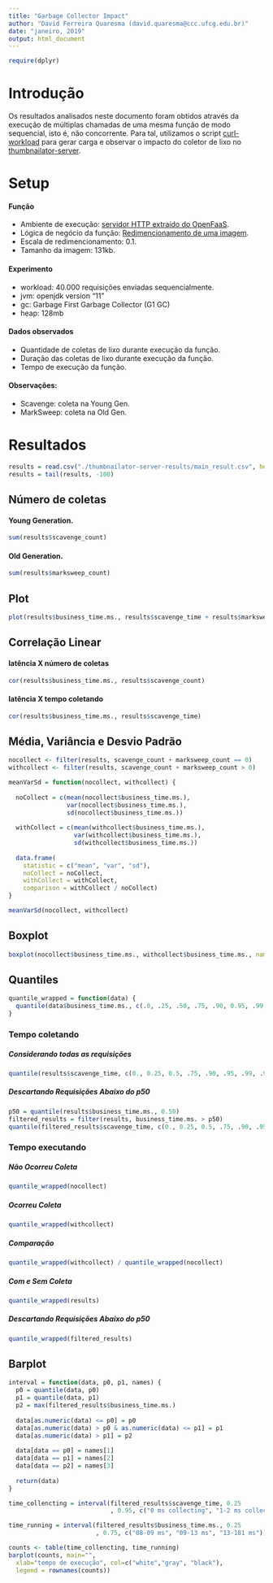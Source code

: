 ```yaml
---
title: "Garbage Collector Impact"
author: "David Ferreira Quaresma (david.quaresma@ccc.ufcg.edu.br)"
date: "janeiro, 2019"
output: html_document
---
```


```r
require(dplyr)
```

# Introdução
Os resultados analisados neste documento foram obtidos através da execução de múltiplas chamadas de uma mesma função de modo sequencial, isto é, não concorrente. Para tal, utilizamos o script [curl-workload](https://github.com/dfquaresma/pibic-faas/blob/master/analysis/curl-workload.sh) para gerar carga e observar o impacto do coletor de lixo no [thumbnailator-server](https://github.com/dfquaresma/pibic-faas/tree/master/functions/thumbnailator/thumbnailator-server-maven).   

# Setup

#### Função 
- Ambiente de execução: [servidor HTTP extraído do OpenFaaS](https://github.com/dfquaresma/pibic-faas/blob/master/functions/thumbnailator/thumbnailator-server-maven/src/main/java/com/thumbnailator/server/App.java).
- Lógica de negócio da função: [Redimencionamento de uma imagem](https://github.com/dfquaresma/pibic-faas/blob/master/functions/thumbnailator/thumbnailator-server-maven/src/main/java/com/thumbnailator/function/Handler.java).
- Escala de redimencionamento: 0.1.
- Tamanho da imagem: 131kb.

#### Experimento
- workload: 40.000 requisições enviadas sequencialmente.
- jvm: openjdk version "11"
- gc:  Garbage First Garbage Collector (G1 GC) 
- heap: 128mb

#### Dados observados 
- Quantidade de coletas de lixo durante execução da função.
- Duração das coletas de lixo durante execução da função.
- Tempo de execução da função.

#### Observações:
- Scavenge: coleta na Young Gen.
- MarkSweep: coleta na Old Gen.

# Resultados
```r
results = read.csv("./thumbnailator-server-results/main_result.csv", header=T, dec=".")
results = tail(results, -100)
```

## Número de coletas
#### Young Generation.
```r
sum(results$scavenge_count)
```
#### Old Generation.
```r
sum(results$marksweep_count) 
```

## Plot
```r
plot(results$business_time.ms., results$scavenge_time + results$marksweep_time, xlab="tempo de execução (ms)", ylab="duração das coletas", main="Tempo de Execução X Duração das Coletas")
```

## Correlação Linear
#### latência X número de coletas
```r
cor(results$business_time.ms., results$scavenge_count)
```
#### latência X tempo coletando
```r
cor(results$business_time.ms., results$scavenge_time)
```

## Média, Variância e Desvio Padrão 
```r
nocollect <- filter(results, scavenge_count + marksweep_count == 0)
withcollect <- filter(results, scavenge_count + marksweep_count > 0)

meanVarSd = function(nocollect, withcollect) {
  
  noCollect = c(mean(nocollect$business_time.ms.), 
                var(nocollect$business_time.ms.), 
                sd(nocollect$business_time.ms.)) 
  
  withCollect = c(mean(withcollect$business_time.ms.), 
                  var(withcollect$business_time.ms.), 
                  sd(withcollect$business_time.ms.))
  
  data.frame(
    statistic = c("mean", "var", "sd"), 
    noCollect = noCollect, 
    withCollect = withCollect,
    comparison = withCollect / noCollect)
}

meanVarSd(nocollect, withcollect)
```

## Boxplot
```r
boxplot(nocollect$business_time.ms., withcollect$business_time.ms., names=c("Não Ocorreu Coleta", "Ocorreu Coleta"), main="Não Ocorreu X Ocorreu", outline=FALSE)
```

## Quantiles
```r
quantile_wrapped = function(data) {
  quantile(data$business_time.ms., c(.0, .25, .50, .75, .90, 0.95, .99, .999, .9999, .99999, 1))
}
```
### Tempo coletando
##### Considerando todas as requisições
```r
quantile(results$scavenge_time, c(0., 0.25, 0.5, .75, .90, .95, .99, .999, .9999, .99999, 1))
```
##### Descartando Requisições Abaixo do p50
```r
p50 = quantile(results$business_time.ms., 0.50)
filtered_results = filter(results, business_time.ms. > p50)
quantile(filtered_results$scavenge_time, c(0., 0.25, 0.5, .75, .90, .95, .99, .999, .9999, .99999, 1))
```

### Tempo executando 
##### Não Ocorreu Coleta
```r
quantile_wrapped(nocollect)
```
##### Ocorreu Coleta
```r
quantile_wrapped(withcollect)
```
##### Comparação
```r
quantile_wrapped(withcollect) / quantile_wrapped(nocollect)
```
##### Com e Sem Coleta
```r
quantile_wrapped(results)
```
##### Descartando Requisições Abaixo do p50
```r
quantile_wrapped(filtered_results)
```

## Barplot
```r
interval = function(data, p0, p1, names) {
  p0 = quantile(data, p0)
  p1 = quantile(data, p1)
  p2 = max(filtered_results$business_time.ms.)
  
  data[as.numeric(data) <= p0] = p0
  data[as.numeric(data) > p0 & as.numeric(data) <= p1] = p1
  data[as.numeric(data) > p1] = p2
  
  data[data == p0] = names[1]
  data[data == p1] = names[2]
  data[data == p2] = names[3]
  
  return(data)
}

time_collencting = interval(filtered_results$scavenge_time, 0.25
                            , 0.95, c("0 ms collecting", "1-2 ms collecting", "2-18 ms collecting"))

time_running = interval(filtered_results$business_time.ms., 0.25
                        , 0.75, c("08-09 ms", "09-13 ms", "13-181 ms"))

counts <- table(time_collencting, time_running)
barplot(counts, main="",
  xlab="tempo de execução", col=c("white","gray", "black"),
  legend = rownames(counts))
```